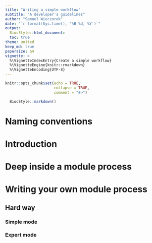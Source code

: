 ```yaml
---
title: "Writing a simple workflow"
subtitle: "A developer's guidelines"
author: "Samuel Wieczorek"
date: "`r format(Sys.time(), '%B %d, %Y')`"
output: 
  BiocStyle::html_document:
  toc: true
theme: united
keep_md: true
papersize: a4
vignette: >
  %\VignetteIndexEntry{Create a simple workflow}
  %\VignetteEngine{knitr::rmarkdown}
  %\VignetteEncoding{UTF-8}
---
```

  
```r
knitr::opts_chunk$set(echo = TRUE,
                      collapse = TRUE,
                      comment = "#>")
```


```r
  BiocStyle::markdown()
```



# Naming conventions


# Introduction

# Deep inside a module process 



# Writing your own module process

## Hard way


### Simple mode



### Expert mode

